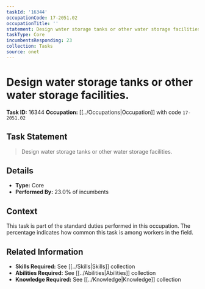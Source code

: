 ```yaml
---
taskId: '16344'
occupationCode: 17-2051.02
occupationTitle: ''
statement: Design water storage tanks or other water storage facilities.
taskType: Core
incumbentsResponding: 23
collection: Tasks
source: onet
---
```

# Design water storage tanks or other water storage facilities.

**Task ID:** 16344
**Occupation:** [[../Occupations|Occupation]] with code `17-2051.02`

## Task Statement

> Design water storage tanks or other water storage facilities.

## Details

- **Type:** Core
- **Performed By:** 23.0% of incumbents

## Context

This task is part of the standard duties performed in this occupation. The percentage indicates how common this task is among workers in the field.

## Related Information

- **Skills Required:** See [[../Skills|Skills]] collection
- **Abilities Required:** See [[../Abilities|Abilities]] collection
- **Knowledge Required:** See [[../Knowledge|Knowledge]] collection
